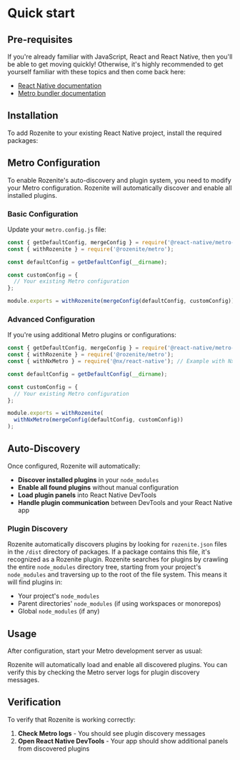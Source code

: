 
# Quick start

## Pre-requisites

If you're already familiar with JavaScript, React and React Native, then you'll be able to get moving quickly! Otherwise, it's highly recommended to get yourself familiar with these topics and then come back here:

- [React Native documentation](https://reactnative.dev/)
- [Metro bundler documentation](https://facebook.github.io/metro/)

## Installation

To add Rozenite to your existing React Native project, install the required packages:

<PackageManagerTabs command="npm install @rozenite/metro" />

## Metro Configuration

To enable Rozenite's auto-discovery and plugin system, you need to modify your Metro configuration. Rozenite will automatically discover and enable all installed plugins.

### Basic Configuration

Update your `metro.config.js` file:

```javascript
const { getDefaultConfig, mergeConfig } = require('@react-native/metro-config');
const { withRozenite } = require('@rozenite/metro');

const defaultConfig = getDefaultConfig(__dirname);

const customConfig = {
  // Your existing Metro configuration
};

module.exports = withRozenite(mergeConfig(defaultConfig, customConfig));
```

### Advanced Configuration

If you're using additional Metro plugins or configurations:

```javascript
const { getDefaultConfig, mergeConfig } = require('@react-native/metro-config');
const { withRozenite } = require('@rozenite/metro');
const { withNxMetro } = require('@nx/react-native'); // Example with Nx

const defaultConfig = getDefaultConfig(__dirname);

const customConfig = {
  // Your existing Metro configuration
};

module.exports = withRozenite(
  withNxMetro(mergeConfig(defaultConfig, customConfig))
);
```

## Auto-Discovery

Once configured, Rozenite will automatically:

- **Discover installed plugins** in your `node_modules`
- **Enable all found plugins** without manual configuration
- **Load plugin panels** into React Native DevTools
- **Handle plugin communication** between DevTools and your React Native app

### Plugin Discovery

Rozenite automatically discovers plugins by looking for `rozenite.json` files in the `/dist` directory of packages. If a package contains this file, it's recognized as a Rozenite plugin.
Rozenite searches for plugins by crawling the entire `node_modules` directory tree, starting from your project's `node_modules` and traversing up to the root of the file system. This means it will find plugins in:

- Your project's `node_modules`
- Parent directories' `node_modules` (if using workspaces or monorepos)
- Global `node_modules` (if any)

## Usage

After configuration, start your Metro development server as usual:

<PackageManagerTabs command="npx react-native start" />

Rozenite will automatically load and enable all discovered plugins. You can verify this by checking the Metro server logs for plugin discovery messages.

## Verification

To verify that Rozenite is working correctly:

1. **Check Metro logs** - You should see plugin discovery messages
2. **Open React Native DevTools** - Your app should show additional panels from discovered plugins